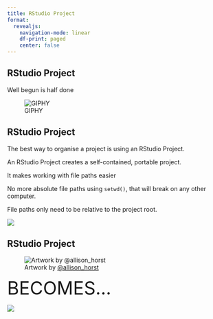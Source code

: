 ```yaml
---
title: RStudio Project
format: 
  revealjs: 
    navigation-mode: linear
    df-print: paged
    center: false
---
```


## RStudio Project

Well begun is half done

![GIPHY](https://media.giphy.com/media/Hu6zl8U7QdzPy/giphy.gif)

## RStudio Project

The best way to organise a project is using an RStudio Project.

An RStudio Project creates a self-contained, portable project.

It makes working with file paths easier

No more absolute file paths using `setwd()`, that will break
on any other computer.

File paths only need to be relative to the project root.

![](https://cdn.myportfolio.com/45214904-6a61-4e23-98d6-b140f8654a40/e684ee45-98fc-469e-997c-e2d68b0096cd.png?h=7d3883c5f8cc2af55fcbb34059b83b3f){img-alt="A cartoon of a cracked glass cube looking frustrated with casts on its arm and leg, with bandaids on it, containing “setwd”, looks on at a metal riveted cube labeled “R Proj” holding a skateboard looking sympathetic, and a smaller cube with a helmet on labeled “here” doing a trick on a skateboard."}


## RStudio Project

::: {.r-stack}
![Artwork by [@allison_horst](https://twitter.com/allison_horst)](https://cdn.myportfolio.com/45214904-6a61-4e23-98d6-b140f8654a40/483e1776-7126-4255-8e84-0557c397025f_rw_3840.png?h=8258ada8e913b11ee257bb7fa42d42f2){.fragment .fade-out fig-alt='A frustrated looking little monster in front of a very disorganized cooking area, with smoke and fire coming from a pot surrounded by a mess of bowls, utensils, and scattered ingredients.'}

[BECOMES...]{.fragment .fade-in-then-out style="font-size: 3em"}

![](https://cdn.myportfolio.com/45214904-6a61-4e23-98d6-b140f8654a40/5c559781-f15a-4be9-8af0-426fcc71a9e8_rw_3840.png?h=e99f725df0ff33ab0a31855b24cb79f2){.fragment fig-alt='An organized kitchen with sections labeled "tools", "report" and "files", while a monster in a chefs hat stirs in a bowl labeled "code."'}
:::
